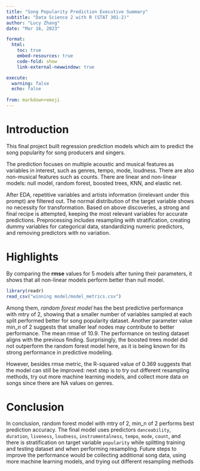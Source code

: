 ```yaml
---
title: "Song Popularity Prediction Executive Summary"
subtitle: "Data Science 2 with R (STAT 301-2)"
author: "Lucy Zhang"
date: "Mar 16, 2023"

format:
  html:
    toc: true
    embed-resources: true
    code-fold: show
    link-external-newwindow: true

execute:
  warning: false
  echo: false
  
from: markdown+emoji  
---
```

# Introduction
This final project built regression prediction models which aim to predict the song popularity for song producers and singers.

The prediction focuses on multiple acoustic and musical features as variables in interest, such as genres, tempo, mode, loudness. There are also non-musical features such as counts. There are linear and non-linear models: null model, random forest, boosted trees, KNN, and elastic net. 

After EDA, repetitive variables and artists information (irrelevant under this prompt) are filtered out. The normal distribution of the target variable shows no necessity for transformation. Based on above discoveries, a strong and final recipe is attempted, keeping the most relevant variables for accurate predictions. Preprocessing includes resampling with stratification, creating dummy variables for categorical data, standardizing numeric predictors, and removing predictors with no variation. 

# Highlights
By comparing the **rmse** values for 5 models after tuning their parameters, it shows that all non-linear models perform better than null model. 

```r
library(readr)
read_csv("winning model/model_metrics.csv")
```

Among them, *random forest model* has the best predictive performance with mtry of 2, showing that a smaller number of variables sampled at each split performed better for song popularity dataset. Another parameter value min_n of 2 suggests that smaller leaf nodes may contribute to better performance. The mean rmse of 10.9. The performance on testing dataset aligns with the previous finding. Surprisingly, the boosted trees model did not outperform the random forest model here, as it is being known for its strong performance in predictive modeling. 

However, besides rmse metric, the R-squared value of 0.369 suggests that the model can still be improved: next step is to try out different resampling methods, try out more machine learning models, and collect more data on songs since there are NA values on genres.

# Conclusion
In conclusion, random forest model with mtry of 2, min_n of 2 performs best prediction accuracy. The final model uses predictors `danceability`, `duration`, `liveness`, `loudness `, `instrumentalness`, `tempo`, `mode`, `count`, and there is stratification on target variable `popularity` while splitting training and testing dataset and when performing resampling. Future steps to improve the performance would be collecting additional song data, using more machine learning models, and trying out different resampling methods
